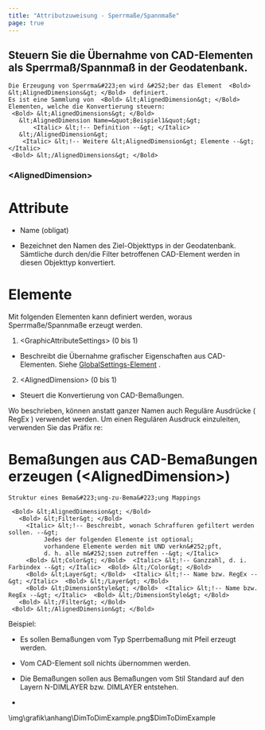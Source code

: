 ```yaml
---
title: "Attributzuweisung - Sperrmaße/Spannmaße"
page: true
---
```

## Steuern Sie die &#220;bernahme von CAD-Elementen als Sperrma&#223;/Spannma&#223; in der Geodatenbank.

```
Die Erzeugung von Sperrma&#223;en wird &#252;ber das Element  <Bold> &lt;AlignedDimensions&gt; </Bold>  definiert.
Es ist eine Sammlung von  <Bold> &lt;AlignedDimension&gt; </Bold>  Elementen, welche die Konvertierung steuern:
 <Bold> &lt;AlignedDimensions&gt; </Bold> 
   &lt;AlignedDimension Name=&quot;Beispiel1&quot;&gt;
       <Italic> &lt;!-- Definition --&gt; </Italic> 
   &lt;/AlignedDimension&gt;
    <Italic> &lt;!-- Weitere &lt;AlignedDimension&gt; Elemente --&gt; </Italic> 
 <Bold> &lt;/AlignedDimensions&gt; </Bold> 
```

### &lt;AlignedDimension&gt;
### 
# Attribute


- <Bold> Name </Bold>  (obligat)

-  Bezeichnet den Namen des Ziel-Objekttyps in der Geodatenbank. S&#228;mtliche durch den/die Filter betroffenen CAD-Element werden in diesen Objekttyp konvertiert.





### 
# Elemente

Mit folgenden Elementen kann definiert werden, woraus Sperrma&#223;e/Spannma&#223;e erzeugt werden.

1. <Bold> &lt;GraphicAttributeSettings&gt; </Bold>  (0 bis 1)

- Beschreibt die &#220;bernahme grafischer Eigenschaften aus CAD-Elementen. Siehe 
[GlobalSettings-Element](../anhang/formatbeschreibungmappingautodesk2)
.



2. <Bold> &lt;AlignedDimension&gt; </Bold>  (0 bis 1)

- Steuert die Konvertierung von CAD-Bema&#223;ungen.





<Success>
Wo beschrieben, k&#246;nnen anstatt ganzer Namen auch Regul&#228;re Ausdr&#252;cke ( <Italic> RegEx </Italic> ) verwendet werden. Um einen Regul&#228;ren Ausdruck einzuleiten, verwenden Sie das Pr&#228;fix  <Bold> re: </Bold>  
</Success>


### 
#  Bema&#223;ungen aus CAD-Bema&#223;ungen erzeugen (&lt;AlignedDimension&gt;)



```
Struktur eines Bema&#223;ung-zu-Bema&#223;ung Mappings

 <Bold> &lt;AlignedDimension&gt; </Bold> 
   <Bold> &lt;Filter&gt; </Bold> 
     <Italic> &lt;!-- Beschreibt, wonach Schraffuren gefiltert werden sollen. --&gt;
          Jedes der folgenden Elemente ist optional; 
          vorhandene Elemente werden mit UND verkn&#252;pft,
          d. h. alle m&#252;ssen zutreffen --&gt; </Italic> 
     <Bold> &lt;Color&gt; </Bold>  <Italic> &lt;!-- Ganzzahl, d. i. Farbindex --&gt; </Italic>  <Bold> &lt;/Color&gt; </Bold> 
     <Bold> &lt;Layer&gt; </Bold>  <Italic> &lt;!-- Name bzw. RegEx --&gt; </Italic>  <Bold> &lt;/Layer&gt; </Bold> 
     <Bold> &lt;DimensionStyle&gt; </Bold>  <Italic> &lt;!-- Name bzw. RegEx --&gt; </Italic>  <Bold> &lt;/DimensionStyle&gt; </Bold> 
   <Bold> &lt;/Filter&gt; </Bold> 
 <Bold> &lt;/AlignedDimension&gt; </Bold> 

```

<Info>
Beispiel:

- Es sollen Bema&#223;ungen vom Typ <Bold> Sperrbema&#223;ung mit Pfeil </Bold>  erzeugt werden.


- Vom CAD-Element soll nichts &#252;bernommen werden.


- Die Bema&#223;ungen sollen aus Bema&#223;ungen vom Stil <Bold> Standard </Bold>  auf den Layern <Bold> N-DIMLAYER </Bold>  bzw. <Bold> DIMLAYER </Bold>  entstehen.






- 
<Image>\img\grafik\anhang\DimToDimExample.png$DimToDimExample</Image>


</Info>
